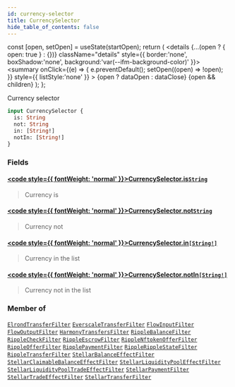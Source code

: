 ```yaml
---
id: currency-selector
title: CurrencySelector
hide_table_of_contents: false
---
```







  const [open, setOpen] = useState(startOpen);
  return (
    <details {...(open ? { open: true } : {})} className="details" style={{ border:'none', boxShadow:'none', background:'var(--ifm-background-color)' }}>
      <summary
        onClick={(e) => {
          e.preventDefault();
          setOpen((open) => !open);
        }}
        style={{ listStyle:'none' }}
      >
      {open ? dataOpen : dataClose}
      </summary>
      {open && children}
    </details>
  );
};








Currency selector


```graphql
input CurrencySelector {
  is: String
  not: String
  in: [String!]
  notIn: [String!]
}
```




### Fields

#### [<code style={{ fontWeight: 'normal' }}>CurrencySelector.<b>is</b></code>](#)<Bullet />[`String`](/docs/graphql-reference/scalars/string) <Badge class="badge badge--secondary" text="scalar"/> 
> 
> 
> Currency is
> 

#### [<code style={{ fontWeight: 'normal' }}>CurrencySelector.<b>not</b></code>](#)<Bullet />[`String`](/docs/graphql-reference/scalars/string) <Badge class="badge badge--secondary" text="scalar"/> 
> 
> 
> Currency not
> 

#### [<code style={{ fontWeight: 'normal' }}>CurrencySelector.<b>in</b></code>](#)<Bullet />[`[String!]`](/docs/graphql-reference/scalars/string) <Badge class="badge badge--secondary" text="list"/> <Badge class="badge badge--secondary" text="scalar"/> 
> 
> 
> Currency in the list
> 

#### [<code style={{ fontWeight: 'normal' }}>CurrencySelector.<b>notIn</b></code>](#)<Bullet />[`[String!]`](/docs/graphql-reference/scalars/string) <Badge class="badge badge--secondary" text="list"/> <Badge class="badge badge--secondary" text="scalar"/> 
> 
> 
> Currency not in the list
> 



### Member of

[`ElrondTransferFilter`](/docs/graphql-reference/inputs/elrond-transfer-filter)  <Badge class="secondary" text="input"/><Bullet />[`EverscaleTransferFilter`](/docs/graphql-reference/inputs/everscale-transfer-filter)  <Badge class="secondary" text="input"/><Bullet />[`FlowInputFilter`](/docs/graphql-reference/inputs/flow-input-filter)  <Badge class="secondary" text="input"/><Bullet />[`FlowOutputFilter`](/docs/graphql-reference/inputs/flow-output-filter)  <Badge class="secondary" text="input"/><Bullet />[`HarmonyTransfersFilter`](/docs/graphql-reference/inputs/harmony-transfers-filter)  <Badge class="secondary" text="input"/><Bullet />[`RippleBalanceFilter`](/docs/graphql-reference/inputs/ripple-balance-filter)  <Badge class="secondary" text="input"/><Bullet />[`RippleCheckFilter`](/docs/graphql-reference/inputs/ripple-check-filter)  <Badge class="secondary" text="input"/><Bullet />[`RippleEscrowFilter`](/docs/graphql-reference/inputs/ripple-escrow-filter)  <Badge class="secondary" text="input"/><Bullet />[`RippleNftokenOfferFilter`](/docs/graphql-reference/inputs/ripple-nftoken-offer-filter)  <Badge class="secondary" text="input"/><Bullet />[`RippleOfferFilter`](/docs/graphql-reference/inputs/ripple-offer-filter)  <Badge class="secondary" text="input"/><Bullet />[`RipplePaymentFilter`](/docs/graphql-reference/inputs/ripple-payment-filter)  <Badge class="secondary" text="input"/><Bullet />[`RippleRippleStateFilter`](/docs/graphql-reference/inputs/ripple-ripple-state-filter)  <Badge class="secondary" text="input"/><Bullet />[`RippleTransferFilter`](/docs/graphql-reference/inputs/ripple-transfer-filter)  <Badge class="secondary" text="input"/><Bullet />[`StellarBalanceEffectFilter`](/docs/graphql-reference/inputs/stellar-balance-effect-filter)  <Badge class="secondary" text="input"/><Bullet />[`StellarClaimableBalanceEffectFilter`](/docs/graphql-reference/inputs/stellar-claimable-balance-effect-filter)  <Badge class="secondary" text="input"/><Bullet />[`StellarLiquidityPoolEffectFilter`](/docs/graphql-reference/inputs/stellar-liquidity-pool-effect-filter)  <Badge class="secondary" text="input"/><Bullet />[`StellarLiquidityPoolTradeEffectFilter`](/docs/graphql-reference/inputs/stellar-liquidity-pool-trade-effect-filter)  <Badge class="secondary" text="input"/><Bullet />[`StellarPaymentFilter`](/docs/graphql-reference/inputs/stellar-payment-filter)  <Badge class="secondary" text="input"/><Bullet />[`StellarTradeEffectFilter`](/docs/graphql-reference/inputs/stellar-trade-effect-filter)  <Badge class="secondary" text="input"/><Bullet />[`StellarTransferFilter`](/docs/graphql-reference/inputs/stellar-transfer-filter)  <Badge class="secondary" text="input"/>

